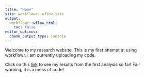 ```yaml
---
title: "Home"
site: workflowr::wflow_site
output:
  workflowr::wflow_html:
    toc: false
editor_options:
  chunk_output_type: console
---
```


Welcome to my research website. This is my first attempt at using workflowr.
I am currently uploading my code.  

Click on this [link](docs/RNAseqrun_1_analysis.html) to see my results from the first analysis so far! Fair warning, it is a mess of code!
